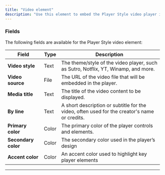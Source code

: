```yaml
---
title: "Video element"
description: "Use this element to embed the Player Style video player in your Bubble app."
---
```



### Fields

The following fields are available for the Player Style video element:

| **Field**           | **Type** | **Description**                                                                              |
| ------------------- | -------- | -------------------------------------------------------------------------------------------- |
| **Video style**     | Text     | The theme/style of the video player, such as Sutro, Notflix, YT, Winamp, and more.           |
| **Video source**    | File     | The URL of the video file that will be embedded in the player.                               |
| **Media title**     | Text     | The title of the video content to be displayed.                                              |
| **By line**         | Text     | A short description or subtitle for the video, often used for the creator's name or credits. |
| **Primary color**   | Color    | The primary color of the player controls and elements.                                       |
| **Secondary color** | Color    | The secondary color used in the player’s design                                              |
| **Accent color**    | Color    | An accent color used to highlight key player elements                                        |

---

<playerStyleVideo />
